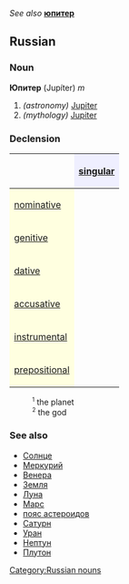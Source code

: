 ''See also'' '''[[юпитер]]'''
==Russian==
[[Category:Russian nouns]]
===Noun===
'''Юпитер''' (Jupíter) ''m''

#''(astronomy)'' [[Jupiter]]
#''(mythology)'' [[Jupiter]]

===Declension===
{| border="1" cellpadding="4" cellspacing="0"
!
! style="background-color: #EFEFFF" align="center"|[[singular]]
|-
! style="background-color: #FFFFE0" align="left"|[[nominative case|nominative]]
| align="center"|{{RUchar|Юпи́тер}}
|-
! style="background-color: #FFFFE0" align="left"|[[genitive case|genitive]]
| align="center"|{{RUchar|Юпи́тера}}
|-
! style="background-color: #FFFFE0" align="left"|[[dative case|dative]]
| align="center"|{{RUchar|Юпи́теру}}
|-
! style="background-color: #FFFFE0" align="left"|[[accusative case|accusative]]
| align="center"|{{RUchar|Юпи́тер<sup><small>1</small></sup>, Юпи́тера<sup><small>2</small></sup>}}
|-
! style="background-color: #FFFFE0" align="left"|[[instrumental case|instrumental]]
| align="center"|{{RUchar|Юпи́тером}}
|-
! style="background-color: #FFFFE0" align="left"|[[prepositional case|prepositional]]
| align="center"|{{RUchar|о Юпи́тере}}
|}
:<sup><small>1</small></sup> the planet
:<sup><small>2</small></sup> the god

===See also===
*[[Солнце]]
*[[Меркурий]]
*[[Венера]]
*[[Земля]]
*[[Луна]]
*[[Марс]]
*[[пояс астероидов]]
*[[Сатурн]]
*[[Уран]]
*[[Нептун]]
*[[Плутон]]